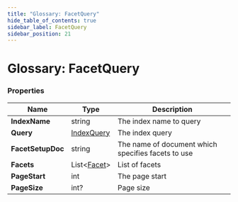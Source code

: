 ```yaml
---
title: "Glossary: FacetQuery"
hide_table_of_contents: true
sidebar_label: FacetQuery
sidebar_position: 21
---
```



# Glossary: FacetQuery

### Properties

| Name | Type | Description |
| ------------- | ------------- | ----- |
| **IndexName** | string | The index name to query |
| **Query** | [IndexQuery](../glossary/index-query.mdx) | The index query |
| **FacetSetupDoc** | string | The name of document which specifies facets to use |
| **Facets** | List&lt;[Facet](../glossary/facet.mdx)&gt; | List of facets |
| **PageStart** | int | The page start |
| **PageSize** | int? | Page size |
